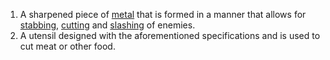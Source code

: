 #A sharpened piece of [[metal]] that is formed in a manner that allows for [[stab]]bing, [[cut]]ting and [[slash]]ing of enemies.
#A utensil designed with the aforementioned specifications and is used to cut meat or other food.